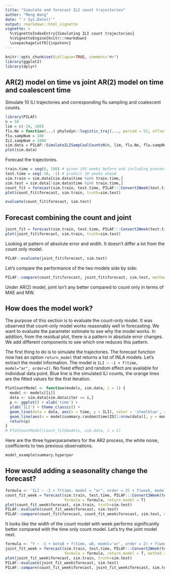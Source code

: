 ```yaml
---
title: "Simulate and forecast ILI count trajectories"
author: "Meng Wang"
date: "`r Sys.Date()`"
output: rmarkdown::html_vignette
vignette: >
  %\VignetteIndexEntry{Simulating ILI count trajectories}
  %\VignetteEngine{knitr::rmarkdown}
  \usepackage[utf8]{inputenc}
---
```


```r
knitr::opts_chunk$set(collapse=TRUE, comment="#>")
library(ggplot2)
library(dplyr)
```

## AR(2) model on time vs joint AR(2) model on time and coalescent time

Simulate 10 ILI trajectories and corresponding flu sampling and coalescent counts.

```r
library(PILAF)
n = 50
lim = c(-10, 100)
flu.Ne = function(...) phylodyn::logistic_traj(..., period = 52, offset = 26)
flu.sampNum = 100
ILI.sampNum = 1000
sim.data = PILAF::SimulateILISampCoalCountsN(n, lim, flu.Ne, flu.sampNum, ILI.sampNum)
plot(sim.data)
```

Forecast the trajectories. 

```r
train.time = seq(0, 100) # given 101 weeks before and including present
test.time = seq(-10, -1) # predict 10 weeks ahead
sim.train = sim.data[sim.data$time %in% train.time,]
sim.test = sim.data[!sim.data$time %in% train.time,]
count_fit = forecast(sim.train, test.time, PILAF:::Convert2Week(test.time), return_model = T)
plot(count_fit$forecast, sim.train, truth=sim.test)
```

```r
evaluate(count_fit$forecast, sim.test)
```

## Forecast combining the count and joint

```r
joint_fit = forecast(sim.train, test.time, PILAF:::Convert2Week(test.time), method='joint')
plot(joint_fit$forecast, sim.train, truth=sim.test)
```

Looking at pattern of absolute error and width. It doesn't differ a lot from the count only model. 

```r
PILAF::evaluate(joint_fit$forecast, sim.test)
```


Let's compare the performance of the two models side by side:

```r
PILAF::compare(count_fit$forecast, joint_fit$forecast, sim.test, method = c('count', 'joint'))
```

Under AR(2) model, joint isn't any better compared to count only in terms of MAE and MW. 


## How does the model work?

The purpose of this section is to evaluate the count-only model. It was observed that count-only model works reasonably well in forecasting. We want to evaluate the parameter estimate to see why the model works. In addition, from the residual plot, there is a pattern in absolute error changes. We add different components to see which one reduces this pattern. 

The first thing to do is to simulate the trajectories. The forecast function now has an option `return_model` that returns a list of INLA models. Let's extract the model information. The model is `ILI ~ -1 + f(time, model="ar", order=2)`. No fixed effect and random effect are available for individual data point. Blue line is the simulated ILI counts, the orange lines are the fitted values for the first iteration.

```r
PlotCountModel <- function(models, sim.data, i = 1) {
  model <- models[[i]]
  data <- sim.data[sim.data$iter == i,]
  p <- ggplot() + xlab('time') +
  ylab('ILI') + theme_classic() +
  geom_line(data = data, aes(x = time, y = ILI), color = 'steelblue', size = 0.5) +
  geom_line(aes(x = model$summary.random$time$ID[1:nrow(data)], y = model$summary.fitted.values$`0.5quant`[1:nrow(data)]), color = 'orange', size = 0.5)
  return(p)
}
# PlotCountModel(count_fit$models, sim.data, i = 1)
```

Here are the three hyperparameters for the AR2 process, the white noise, coefficients to two previous observations. 

```r
model_example$summary.hyperpar
```


## How would adding a seasonality change the forecast?

```r
formula <- 'ILI ~ -1 + f(time, model = "ar", order = 2) + f(week, model = "rw1", cyclic = T, constr = F)'
count_fit_week = forecast(sim.train, test.time, PILAF:::Convert2Week(test.time),
                          formula = formula, return_model = T)
plot(count_fit_week$forecast, sim.train, truth=sim.test)
PILAF::evaluate(count_fit_week$forecast, sim.test)
PILAF::compare(count_fit$forecast, count_fit_week$forecast, sim.test, method = c('count', 'count_week'))
```

It looks like the width of the count model with week performs significantly better compared with the time only count model. Let's try the joint model next. 

```r
formula <- "Y ~ -1 + beta0 + f(time, w0, model='ar', order = 2) + f(week, w0, model='rw1', cyclic = T, constr = F) + f(time2, w, copy = 'time') + f(week2, w, copy = 'week')"
joint_fit_week = forecast(sim.train, test.time, PILAF:::Convert2Week(test.time),
                          formula = formula, return_model = T, method = 'joint', verbose=F)
plot(joint_fit_week$forecast, sim.train, truth=sim.test)
PILAF::evaluate(joint_fit_week$forecast, sim.test)
PILAF::compare(count_fit_week$forecast, joint_fit_week$forecast, sim.test, method = c('count_week', 'joint_week'))
```
